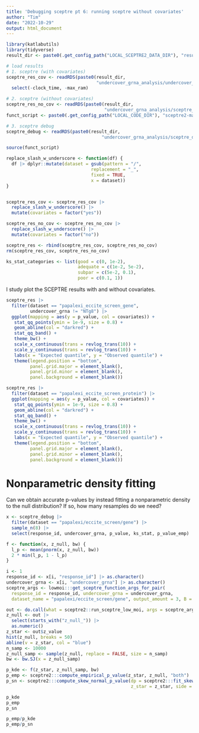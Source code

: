 ```yaml
---
title: 'Debugging sceptre pt 6: running sceptre without covariates'
author: "Tim"
date: "2022-10-29"
output: html_document
---
```


```r
library(katlabutils)
library(tidyverse)
result_dir <- paste0(.get_config_path("LOCAL_SCEPTRE2_DATA_DIR"), "results/")

# load results
# 1. sceptre (with covariates)
sceptre_res_cov <- readRDS(paste0(result_dir,
                                  "undercover_grna_analysis/undercover_result_grp_size_1_sceptre.rds")) |>
  select(-clock_time, -max_ram)

# 2. sceptre (without covariates)
sceptre_res_no_cov <- readRDS(paste0(result_dir,
                                     "undercover_grna_analysis/sceptre_debug_no_cov.rds"))
funct_script <- paste0(.get_config_path("LOCAL_CODE_DIR"), "sceptre2-manuscript/writeups/undercover_results_eda/analyze_undercover_results_plot_functs.R")

# 3. sceptre debug
sceptre_debug <- readRDS(paste0(result_dir,
                                    "undercover_grna_analysis/sceptre_debug.rds"))

source(funct_script)
```

```r
replace_slash_w_underscore <- function(df) {
  df |> dplyr::mutate(dataset = gsub(pattern = "/",
                                replacement = "_",
                                fixed = TRUE,
                                x = dataset))
}


sceptre_res_cov <- sceptre_res_cov |>
  replace_slash_w_underscore() |>
  mutate(covariates = factor("yes"))

sceptre_res_no_cov <- sceptre_res_no_cov |>
  replace_slash_w_underscore() |>
  mutate(covariates = factor("no"))

sceptre_res <- rbind(sceptre_res_cov, sceptre_res_no_cov)
rm(sceptre_res_cov, sceptre_res_no_cov)

ks_stat_categories <- list(good = c(0, 1e-2),
                           adequate = c(1e-2, 5e-2),
                           subpar = c(5e-2, 0.1),
                           poor = c(0.1, 1))
```

I study plot the SCEPTRE results with and without covariates.

```r
sceptre_res |>
  filter(dataset == "papalexi_eccite_screen_gene",
         undercover_grna != "NTg8") |>
  ggplot(mapping = aes(y = p_value, col = covariates)) +
   stat_qq_points(ymin = 1e-9, size = 0.8) +
   geom_abline(col = "darkred") +
   stat_qq_band() +
   theme_bw() +
   scale_x_continuous(trans = revlog_trans(10)) +
   scale_y_continuous(trans = revlog_trans(10)) +
   labs(x = "Expected quantile", y = "Observed quantile") +
   theme(legend.position = "bottom",
         panel.grid.major = element_blank(),
         panel.grid.minor = element_blank(),
         panel.background = element_blank())
```


```r
sceptre_res |>
  filter(dataset == "papalexi_eccite_screen_protein") |>
  ggplot(mapping = aes(y = p_value, col = covariates)) +
   stat_qq_points(ymin = 1e-9, size = 0.8) +
   geom_abline(col = "darkred") +
   stat_qq_band() +
   theme_bw() +
   scale_x_continuous(trans = revlog_trans(10)) +
   scale_y_continuous(trans = revlog_trans(10)) +
   labs(x = "Expected quantile", y = "Observed quantile") +
   theme(legend.position = "bottom",
         panel.grid.major = element_blank(),
         panel.grid.minor = element_blank(),
         panel.background = element_blank())
```

# Nonparametric density fitting

Can we obtain accurate p-values by instead fitting a nonparametric density to the null distribution? If so, how many resamples do we need?

```r
x <- sceptre_debug |>
  filter(dataset == "papalexi/eccite_screen/gene") |>
  sample_n(8) |>
  select(response_id, undercover_grna, p_value, ks_stat, p_value_emp)

f <- function(x, z_null, bw) {
  l_p <- mean(pnorm(x, z_null, bw))
  2 * min(l_p, 1 - l_p)
}

i <- 1
response_id <- x[i, "response_id"] |> as.character()
undercover_grna <- x[i, "undercover_grna"] |> as.character()
sceptre_args <- lowmoi:::get_sceptre_function_args_for_pair(
  response_id = response_id, undercover_grna = undercover_grna,
  dataset_name = "papalexi/eccite_screen/gene", output_amount = 3, B = 100000)

out <- do.call(what = sceptre2::run_sceptre_low_moi, args = sceptre_args)
z_null <- out |>
  select(starts_with("z_null_")) |>
  as.numeric()
z_star <- out$z_value
hist(z_null, breaks = 50)
abline(v = z_star, col = "blue")
n_samp <- 10000
z_null_samp <- sample(z_null, replace = FALSE, size = n_samp)
bw <- bw.SJ(x = z_null_samp)

p_kde <- f(z_star, z_null_samp, bw)
p_emp <- sceptre2:::compute_empirical_p_value(z_star, z_null, "both")
p_sn <- sceptre2:::compute_skew_normal_p_value(dp = sceptre2:::fit_skew_normal(z_null_samp)$dp,
                                               z_star = z_star, side = "both")

p_kde
p_emp
p_sn

p_emp/p_kde
p_emp/p_sn
```
